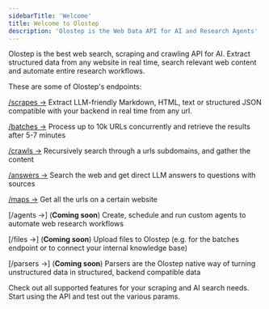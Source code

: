 ```yaml
---
sidebarTitle: 'Welcome'
title: Welcome to Olostep
description: 'Olostep is the Web Data API for AI and Research Agents'
---
```


Olostep is the best web search, scraping and crawling API for AI. Extract structured data from any website in real time, search relevant web content and automate entire research workflows.

These are some of Olostep's endpoints:


[/scrapes →](/api-reference/scrapes/create)
Extract LLM-friendly Markdown, HTML, text or structured JSON compatible with your backend in real time from any url.

[/batches →](/api-reference/batches/create)
Process up to 10k URLs concurrently and retrieve the results after 5-7 minutes

[/crawls →](/api-reference/crawls/create)
Recursively search through a urls subdomains, and gather the content

[/answers →](/api-reference/answers/create)
Search the web and get direct LLM answers to questions with sources

[/maps →](/api-reference/maps/create)
Get all the urls on a certain website

[/agents →] (**Coming soon**)
Create, schedule and run custom agents to automate web research workflows 

[/files →] (**Coming soon**)
Upload files to Olostep (e.g. for the batches endpoint or to connect your internal knowledge base)

[/parsers →] (**Coming soon**)
Parsers are the Olostep native way of turning unstructured data in structured, backend compatible data



<CardGroup cols={2}>
    <Card title="Explore Features" icon="graduation-cap" href="/features/scrapes/scrapes">
        Check out all supported features for your scraping and AI search needs.
    </Card>
    <Card title="API Reference" icon="comment" href="/api-reference/scrapes/create">
        Start using the API and test out the various params.
    </Card>
</CardGroup>
